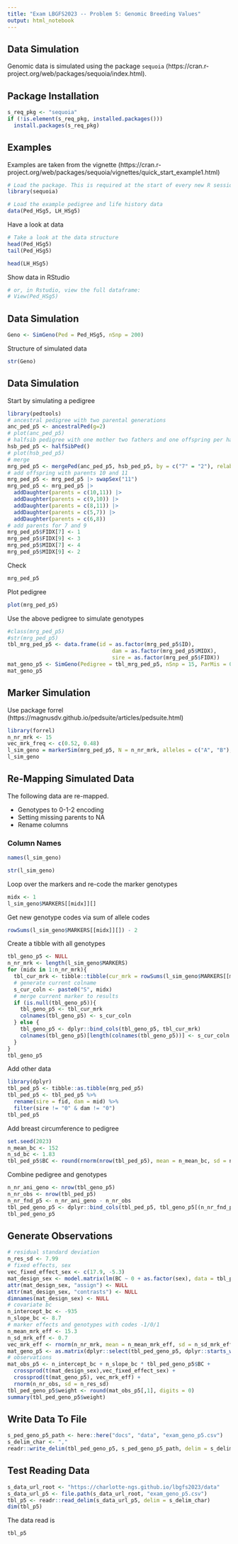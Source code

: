 ```yaml
---
title: "Exam LBGFS2023 -- Problem 5: Genomic Breeding Values"
output: html_notebook
---
```



## Data Simulation
Genomic data is simulated using the package `sequoia` (https://cran.r-project.org/web/packages/sequoia/index.html). 


## Package Installation

```r
s_req_pkg <- "sequoia"
if (!is.element(s_req_pkg, installed.packages()))
  install.packages(s_req_pkg) 
```


## Examples
Examples are taken from the vignette (https://cran.r-project.org/web/packages/sequoia/vignettes/quick_start_example1.html)

```r
# Load the package. This is required at the start of every new R session.
library(sequoia) 

# Load the example pedigree and life history data
data(Ped_HSg5, LH_HSg5)
```

Have a look at data

```r
# Take a look at the data structure
head(Ped_HSg5)
tail(Ped_HSg5)
```

```r
head(LH_HSg5)
```

Show data in RStudio

```r
# or, in Rstudio, view the full dataframe:
# View(Ped_HSg5)
```


## Data Simulation

```r
Geno <- SimGeno(Ped = Ped_HSg5, nSnp = 200)
```

Structure of simulated data

```r
str(Geno)
```


## Data Simulation
Start by simulating a pedigree

```r
library(pedtools)
# ancestral pedigree with two parental generations
anc_ped_p5 <- ancestralPed(g=2)
# plot(anc_ped_p5)
# halfsib pedigree with one mother two fathers and one offspring per halfsib group
hsb_ped_p5 <- halfSibPed()
# plot(hsb_ped_p5)
# merge
mrg_ped_p5 <- mergePed(anc_ped_p5, hsb_ped_p5, by = c("7" = "2"), relabel = TRUE)
# add offspring with parents 10 and 11
mrg_ped_p5 <- mrg_ped_p5 |> swapSex("11")
mrg_ped_p5 <- mrg_ped_p5 |> 
  addDaughter(parents = c(10,11)) |> 
  addDaughter(parents = c(9,10)) |>
  addDaughter(parents = c(8,11)) |>
  addDaughter(parents = c(5,7)) |>
  addDaughter(parents = c(6,8))
# add parents for 7 and 9
mrg_ped_p5$FIDX[7] <- 1
mrg_ped_p5$FIDX[9] <- 3
mrg_ped_p5$MIDX[7] <- 4
mrg_ped_p5$MIDX[9] <- 2
```

Check

```r
mrg_ped_p5
```



Plot pedigree

```r
plot(mrg_ped_p5)
```

Use the above pedigree to simulate genotypes

```r
#class(mrg_ped_p5)
#str(mrg_ped_p5)
tbl_mrg_ped_p5 <- data.frame(id = as.factor(mrg_ped_p5$ID),
                                 dam = as.factor(mrg_ped_p5$MIDX),
                                 sire = as.factor(mrg_ped_p5$FIDX))
mat_geno_p5 <- SimGeno(Pedigree = tbl_mrg_ped_p5, nSnp = 15, ParMis = 0, CallRate = 1)
mat_geno_p5
```


## Marker Simulation
Use package forrel (https://magnusdv.github.io/pedsuite/articles/pedsuite.html)

```r
library(forrel)
n_nr_mrk <- 15
vec_mrk_freq <- c(0.52, 0.48)
l_sim_geno = markerSim(mrg_ped_p5, N = n_nr_mrk, alleles = c("A", "B"), afreq = vec_mrk_freq, seed = 2023)
l_sim_geno
```


## Re-Mapping Simulated Data
The following data are re-mapped. 

* Genotypes to 0-1-2 encoding
* Setting missing parents to NA
* Rename columns


### Column Names

```r
names(l_sim_geno)
```

```r
str(l_sim_geno)
```

Loop over the markers and re-code the marker genotypes

```r
midx <- 1
l_sim_geno$MARKERS[[midx]][]
```

Get new genotype codes via sum of allele codes

```r
rowSums(l_sim_geno$MARKERS[[midx]][]) - 2
```

Create a tibble with all genotypes

```r
tbl_geno_p5 <- NULL
n_nr_mrk <- length(l_sim_geno$MARKERS)
for (midx in 1:n_nr_mrk){
  tbl_cur_mrk <- tibble::tibble(cur_mrk = rowSums(l_sim_geno$MARKERS[[midx]][]) - 2)
  # generate current colname
  s_cur_coln <- paste0("S", midx)
  # merge current marker to results
  if (is.null(tbl_geno_p5)){
    tbl_geno_p5 <- tbl_cur_mrk
    colnames(tbl_geno_p5) <- s_cur_coln
  } else {
    tbl_geno_p5 <- dplyr::bind_cols(tbl_geno_p5, tbl_cur_mrk)
    colnames(tbl_geno_p5)[length(colnames(tbl_geno_p5))] <- s_cur_coln
  }
}
tbl_geno_p5
```

Add other data

```r
library(dplyr)
tbl_ped_p5 <- tibble::as.tibble(mrg_ped_p5)
tbl_ped_p5 <- tbl_ped_p5 %>% 
  rename(sire = fid, dam = mid) %>%
  filter(sire != "0" & dam != "0")
tbl_ped_p5
```

Add breast circumference to pedigree

```r
set.seed(2023)
n_mean_bc <- 152
n_sd_bc <- 1.83
tbl_ped_p5$BC <- round(rnorm(nrow(tbl_ped_p5), mean = n_mean_bc, sd = n_sd_bc), digits = 0)
```


Combine pedigree and genotypes

```r
n_nr_ani_geno <- nrow(tbl_geno_p5)
n_nr_obs <- nrow(tbl_ped_p5)
n_nr_fnd_p5 <- n_nr_ani_geno - n_nr_obs
tbl_ped_geno_p5 <- dplyr::bind_cols(tbl_ped_p5, tbl_geno_p5[(n_nr_fnd_p5+1):n_nr_ani_geno,])
tbl_ped_geno_p5
```


## Generate Observations

```r
# residual standard deviation
n_res_sd <- 7.99
# fixed effects, sex
vec_fixed_effect_sex <- c(17.9, -5.3)
mat_design_sex <- model.matrix(lm(BC ~ 0 + as.factor(sex), data = tbl_ped_geno_p5))
attr(mat_design_sex, "assign") <- NULL
attr(mat_design_sex, "contrasts") <- NULL
dimnames(mat_design_sex) <- NULL
# covariate bc
n_intercept_bc <- -935
n_slope_bc <- 8.7
# marker effects and genotypes with codes -1/0/1
n_mean_mrk_eff <- 15.3
n_sd_mrk_eff <- 0.7
vec_mrk_eff <- rnorm(n_nr_mrk, mean = n_mean_mrk_eff, sd = n_sd_mrk_eff)
mat_geno_p5 <- as.matrix(dplyr::select(tbl_ped_geno_p5, dplyr::starts_with("S", ignore.case = FALSE))) - 1
# observations
mat_obs_p5 <- n_intercept_bc + n_slope_bc * tbl_ped_geno_p5$BC + 
  crossprod(t(mat_design_sex),vec_fixed_effect_sex) + 
  crossprod(t(mat_geno_p5), vec_mrk_eff) +
  rnorm(n_nr_obs, sd = n_res_sd)
tbl_ped_geno_p5$weight <- round(mat_obs_p5[,1], digits = 0)
summary(tbl_ped_geno_p5$weight)
```


## Write Data To File

```r
s_ped_geno_p5_path <- here::here("docs", "data", "exam_geno_p5.csv")
s_delim_char <- ","
readr::write_delim(tbl_ped_geno_p5, s_ped_geno_p5_path, delim = s_delim_char)
```


## Test Reading Data

```r
s_data_url_root <- "https://charlotte-ngs.github.io/lbgfs2023/data"
s_data_url_p5 <- file.path(s_data_url_root, "exam_geno_p5.csv")
tbl_p5 <- readr::read_delim(s_data_url_p5, delim = s_delim_char)
dim(tbl_p5)
```

The data read is 

```r
tbl_p5
```

